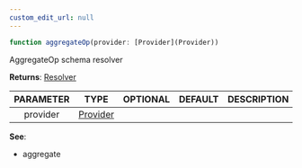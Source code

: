 ```yaml
---
custom_edit_url: null
---
```


```ts
function aggregateOp(provider: [Provider](Provider))
```

<div>

</div>

AggregateOp schema resolver

**Returns**: [Resolver](Resolver)

|PARAMETER|TYPE|OPTIONAL|DEFAULT|DESCRIPTION|
|:---:|:---:|:---:|:---:|:---:|
|provider|[Provider](Provider)||||

**See**:
- aggregate

